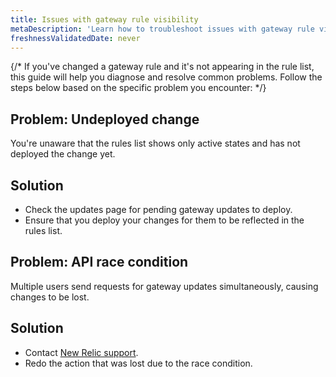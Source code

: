 ```yaml
---
title: Issues with gateway rule visibility
metaDescription: 'Learn how to troubleshoot issues with gateway rule visibility.'
freshnessValidatedDate: never
---
```


{/* If you've changed a gateway rule and it's not appearing in the rule list, this guide will help you diagnose and resolve common problems. Follow the steps below based on the specific problem you encounter: */}

## Problem: Undeployed change
You're unaware that the rules list shows only active states and has not deployed the change yet.
## Solution
- Check the updates page for pending gateway updates to deploy.
- Ensure that you deploy your changes for them to be reflected in the rules list.

## Problem: API race condition
Multiple users send requests for gateway updates simultaneously, causing changes to be lost.
## Solution
- Contact [New Relic support](https://support.newrelic.com).
- Redo the action that was lost due to the race condition.
